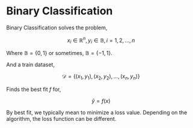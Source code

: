 # Binary Classification

Binary Classification solves the problem,

$$
x_i \in \mathbb{R}^n, y_i \in \mathbb{B}, i = 1, 2, \ldots, n
$$

Where $\mathbb{B} = \{0,1\}$ or sometimes, $\mathbb{B} = \{-1,1\}$.

And a train dataset,

$$
\mathcal{D} = \{(x_1, y_1), (x_2, y_2), \ldots, (x_n, y_n)\}
$$

Finds the best fit $f$ for,

$$
\hat{y} = f(x)
$$

By best fit, we typically mean to minimize a loss value. Depending on the algorithm, the loss function can be different.
